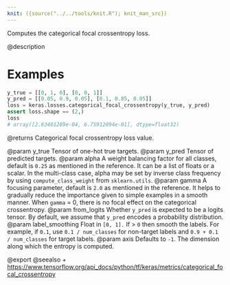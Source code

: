 ```yaml
---
knit: ({source("../../tools/knit.R"); knit_man_src})
---
```

Computes the categorical focal crossentropy loss.

@description

# Examples
```python
y_true = [[0, 1, 0], [0, 0, 1]]
y_pred = [[0.05, 0.9, 0.05], [0.1, 0.85, 0.05]]
loss = keras.losses.categorical_focal_crossentropy(y_true, y_pred)
assert loss.shape == (2,)
loss
# array([2.63401289e-04, 6.75912094e-01], dtype=float32)
```

@returns
Categorical focal crossentropy loss value.

@param y_true Tensor of one-hot true targets.
@param y_pred Tensor of predicted targets.
@param alpha A weight balancing factor for all classes, default is `0.25` as
    mentioned in the reference. It can be a list of floats or a scalar.
    In the multi-class case, alpha may be set by inverse class
    frequency by using `compute_class_weight` from `sklearn.utils`.
@param gamma A focusing parameter, default is `2.0` as mentioned in the
    reference. It helps to gradually reduce the importance given to
    simple examples in a smooth manner. When `gamma` = 0, there is
    no focal effect on the categorical crossentropy.
@param from_logits Whether `y_pred` is expected to be a logits tensor. By
    default, we assume that `y_pred` encodes a probability
    distribution.
@param label_smoothing Float in `[0, 1].` If > `0` then smooth the labels. For
    example, if `0.1`, use `0.1 / num_classes` for non-target labels
    and `0.9 + 0.1 / num_classes` for target labels.
@param axis Defaults to `-1`. The dimension along which the entropy is
    computed.

@export
@seealso
+ <https://www.tensorflow.org/api_docs/python/tf/keras/metrics/categorical_focal_crossentropy>
